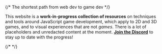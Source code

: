 

<MainTitle />

{/* The shortest path from web dev to game dev */}

This website is a **work-in-progress collection of resources** on techniques and tools around JavaScript game development, which apply to 2D and 3D games, and to visual experiences that are not _games_. There is a lot of placeholders and unredacted content at the moment. [**Join the
Discord**](https://webgamedev.com/discord) to stay up to date with the progress!

<div className="my-8 space-y-8">
  <PokiSponsor />
  {/* <CGSponsor /> */}
</div>

<br />

<HomeLabel />

<NewsletterIframe />
